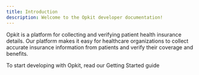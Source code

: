 ```yaml
---
title: Introduction
description: Welcome to the Opkit developer documentation!
---
```


Opkit is a platform for collecting and verifying patient health insurance details. Our platform makes it easy for healthcare organizations to collect accurate insurance information from patients and verify their coverage and benefits.

<Card title="Get Started" icon="book-open" href="/docs/getting-started">
  To start developing with Opkit, read our Getting Started guide
</Card>
